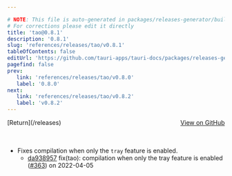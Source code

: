 ```yaml
---

# NOTE: This file is auto-generated in packages/releases-generator/build.ts
# For corrections please edit it directly
title: 'tao@0.8.1'
description: '0.8.1'
slug: 'references/releases/tao/v0.8.1'
tableOfContents: false
editUrl: 'https://github.com/tauri-apps/tauri-docs/packages/releases-generator/build.ts'
pagefind: false
prev:
   link: 'references/releases/tao/v0.8.0'
   label: '0.8.0'
next:
   link: 'references/releases/tao/v0.8.2'
   label: 'v0.8.2'
---
```


<div style="margin-bottom:3rem; display: flex; justify-content: space-between; align-items: center"><span>[Return](/releases)</span><span><a href="https://github.com/tauri-apps/tao/releases/tag/tao-v0.8.1">View on GitHub</a></span></div>

- Fixes compilation when only the `tray` feature is enabled.
  - [da938957](https://github.com/tauri-apps/tao/commit/da9389573daa04217baa8465709328e9c6e35f27) fix(tao): compilation when only the tray feature is enabled ([#363](https://github.com/tauri-apps/tao/pull/363)) on 2022-04-05

